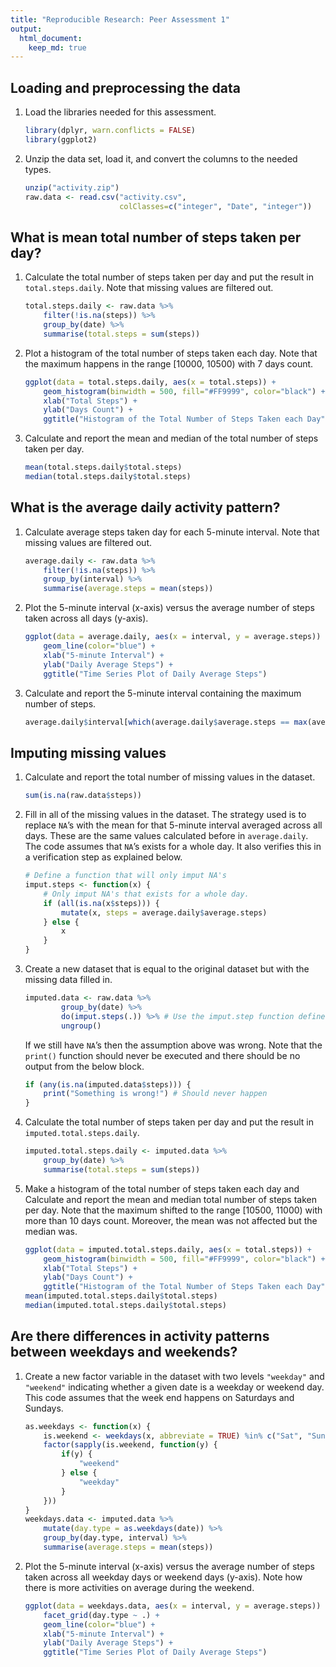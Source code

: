 ```yaml
---
title: "Reproducible Research: Peer Assessment 1"
output: 
  html_document:
    keep_md: true
---
```



## Loading and preprocessing the data

1. Load the libraries needed for this assessment.

    ```r
    library(dplyr, warn.conflicts = FALSE)
    library(ggplot2)
    ```

2. Unzip the data set, load it, and convert the columns to the needed types.

    ```r
    unzip("activity.zip")
    raw.data <- read.csv("activity.csv",
                         colClasses=c("integer", "Date", "integer"))
    ```

## What is mean total number of steps taken per day?

1. Calculate the total number of steps taken per day and put the result in
   `total.steps.daily`. Note that missing values are filtered out.

    ```r
    total.steps.daily <- raw.data %>%
        filter(!is.na(steps)) %>%
        group_by(date) %>%
        summarise(total.steps = sum(steps))
    ```

2. Plot a histogram of the total number of steps taken each day. Note that
   the maximum happens in the range [10000, 10500) with 7 days count.

    ```r
    ggplot(data = total.steps.daily, aes(x = total.steps)) +
        geom_histogram(binwidth = 500, fill="#FF9999", color="black") +
        xlab("Total Steps") +
        ylab("Days Count") +
        ggtitle("Histogram of the Total Number of Steps Taken each Day")
    ```

3. Calculate and report the mean and median of the total number of steps
   taken per day.

    ```r
    mean(total.steps.daily$total.steps)
    median(total.steps.daily$total.steps)
    ```

## What is the average daily activity pattern?

1. Calculate average steps taken day for each 5-minute interval. Note that
   missing values are filtered out.

    ```r
    average.daily <- raw.data %>%
        filter(!is.na(steps)) %>%
        group_by(interval) %>%
        summarise(average.steps = mean(steps))
    ```

2. Plot the 5-minute interval (x-axis) versus the average number of steps taken
   across all days (y-axis).

    ```r
    ggplot(data = average.daily, aes(x = interval, y = average.steps)) +
        geom_line(color="blue") +
        xlab("5-minute Interval") +
        ylab("Daily Average Steps") +
        ggtitle("Time Series Plot of Daily Average Steps")
    ```

3. Calculate and report the 5-minute interval containing the maximum number of
   steps.

    ```r
    average.daily$interval[which(average.daily$average.steps == max(average.daily$average.steps))]
    ```

## Imputing missing values

1. Calculate and report the total number of missing values in the dataset.

    ```r
    sum(is.na(raw.data$steps))
    ```

2. Fill in all of the missing values in the dataset. The strategy used is to
   replace `NA`'s with the mean for that 5-minute interval averaged across all
   days. These are the same values calculated before in `average.daily`. The
   code assumes that `NA`'s exists for a whole day. It also verifies this in
   a verification step as explained below.

    ```r
    # Define a function that will only imput NA's
    imput.steps <- function(x) {
        # Only imput NA's that exists for a whole day.
        if (all(is.na(x$steps))) {
            mutate(x, steps = average.daily$average.steps)
        } else {
            x
        }
    }
    ```

3. Create a new dataset that is equal to the original dataset but with the
   missing data filled in.

    ```r
    imputed.data <- raw.data %>%
            group_by(date) %>%
            do(imput.steps(.)) %>% # Use the imput.step function defined above.
            ungroup()
    ```
   If we still have `NA`'s then the assumption above was wrong. Note that the
   `print()` function should never be executed and there should be no output
   from the below block.
   
    ```r
    if (any(is.na(imputed.data$steps))) {
        print("Something is wrong!") # Should never happen
    }
    ```

3. Calculate the total number of steps taken per day and put the result in
   `imputed.total.steps.daily`.

    ```r
    imputed.total.steps.daily <- imputed.data %>%
        group_by(date) %>%
        summarise(total.steps = sum(steps))
    ```

4. Make a histogram of the total number of steps taken each day and Calculate
   and report the mean and median total number of steps taken per day. Note
   that the maximum shifted to the range [10500, 11000) with more than 10 days
   count. Moreover, the mean was not affected but the median was.

    ```r
    ggplot(data = imputed.total.steps.daily, aes(x = total.steps)) +
        geom_histogram(binwidth = 500, fill="#FF9999", color="black") +
        xlab("Total Steps") +
        ylab("Days Count") +
        ggtitle("Histogram of the Total Number of Steps Taken each Day")
    mean(imputed.total.steps.daily$total.steps)
    median(imputed.total.steps.daily$total.steps)
    ```

## Are there differences in activity patterns between weekdays and weekends?

1. Create a new factor variable in the dataset with two levels `"weekday"` and
   `"weekend"` indicating whether a given date is a weekday or weekend day.
   This code assumes that the week end happens on Saturdays and Sundays.

    ```r
    as.weekdays <- function(x) {
        is.weekend <- weekdays(x, abbreviate = TRUE) %in% c("Sat", "Sun")
        factor(sapply(is.weekend, function(y) {
            if(y) {
                "weekend"
            } else {
                "weekday"
            }
        }))
    }
    weekdays.data <- imputed.data %>%
        mutate(day.type = as.weekdays(date)) %>%
        group_by(day.type, interval) %>%
        summarise(average.steps = mean(steps))
    ```

2. Plot the 5-minute interval (x-axis) versus the average number of steps taken
   across all weekday days or weekend days (y-axis). Note how there is more
   activities on average during the weekend.

    ```r
    ggplot(data = weekdays.data, aes(x = interval, y = average.steps)) +
        facet_grid(day.type ~ .) +
        geom_line(color="blue") +
        xlab("5-minute Interval") +
        ylab("Daily Average Steps") +
        ggtitle("Time Series Plot of Daily Average Steps")
    ```
